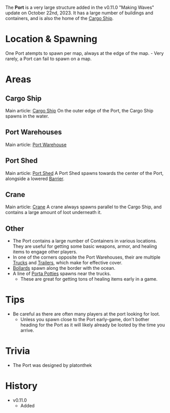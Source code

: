 The **Port** is a very large structure added in the v0.11.0 "Making Waves" update on October 22nd, 2023. It has a large number of buildings and containers, and is also the home of the [Cargo Ship](/buildings/ship).

# Location & Spawning
One Port atempts to spawn per map, always at the edge of the map.
    - Very rarely, a Port can fail to spawn on a map.

# Areas
## Cargo Ship
Main article: [Cargo Ship](/buildings/ship)
On the outer edge of the Port, the Cargo Ship spawns in the water.

## Port Warehouses
Main article: [Port Warehouse](/buildings/port_warehouse)

## Port Shed
Main article: [Port Shed](/buildings/port_shed)
A Port Shed spawns towards the center of the Port, alongside a lowered [Barrier](/obstacles/barrier).

## Crane
Main article: [Crane](/buildings/crane)
A crane always spawns parallel to the Cargo Ship, and contains a large amount of loot underneath it.

## Other
- The Port contains a large number of Containers in various locations. They are useful for getting some basic weapons, armor, and healing items to engage other players.
- In one of the corners opposite the Port Warehouses, their are multiple [Trucks](/obstacles/truck) and [Trailers](/obstacles/trailer), which make for effective cover.
- [Bollards](/obstacles/bollard) spawn along the border with the ocean.
- A line of [Porta Potties](/buildings/porta_potty) spawns near the trucks.
    - These are great for getting tons of healing items early in a game.

# Tips
- Be careful as there are often many players at the port looking for loot.
    - Unless you spawn close to the Port early-game, don't bother heading for the Port as it will likely already be looted by the time you arrive.

# Trivia
- The Port was designed by platonthek

# History
- v0.11.0
    - Added